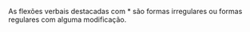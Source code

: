 As flexões verbais destacadas com * são 
formas irregulares ou formas regulares com alguma modificação.